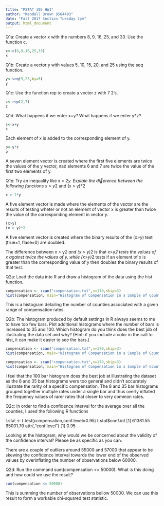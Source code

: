 ---
title: "PSTAT 105 HW1"
author: "Kendall Brown 8564403"
date: "Fall 2017 Section Tuesday 2pm"
output: html_document
---
Q1a: Create a vector x with the numbers 8, 9, 16, 25, and 33. Use the function c.
```{r}
x<-c(8,9,16,25,33)
x
```
Q1b: Create a vector y with values 5, 10, 15, 20, and 25 using the seq function.
```{r}
y<-seq(5,25,by=5)
y
```
Q1c: Use the function rep to create a vector z with 7 2's.
```{r}
z<-rep(2,7)
z
```
Q1d: What happens if we enter x+y? What happens if we enter y*z?
```{r}
s<-x+y
s
```
Each element of x is added to the corresponding element of y.

```{r, warning=FALSE}
p<-y*z
p
```
A seven element vector is created where the first five elements are twice the values of the y vector, nad elements 6 and 7 are twice the value of the first two elements of y.

Q1e: Try an inequality like x > 2*y. Explain the dierence between the following functions
x > y*2 and
(x > y)*2

```{r}
x > 2*y
```

A five element vector is made where the elements of the vector are the results of testing wheter or not an element of vector x is greater than twice the value of the corresponding element in vector y.

```{r}
(x>y)
(x > y)*2
```

A five element vector is created where the binary results of the (x>y) test (true=1, flase=0) are doubled.

The difference between x > y*2 and (x > y)*2 is that x>y*2 tests the values of x against twice the values of y, while (x>y)*2 tests if an element of x is greater than the corresponding value of y then doubles the binary results of that test.

Q2a: Load the data into R and draw a histogram of the data using the hist function.
```{r}
compensation <- scan("compensation.txt",n=170,skip=3)
hist(compensation, main="Histogram of Compensation in a Sample of Counties", xlab="Compensation")
```

This is a histogram detailing the number of counties associated with a given range of compensation rates.

Q2b: The histogram produced by default settings in R always seems to me to have too few bars. Plot
additional histograms where the number of bars is increased to 35 and 100. Which histogram do
you think does the best job of illustrating the data set and why? (Hint: if you include a color in
the call to hist, it can make it easier to see the bars.)
```{r}
compensation <- scan("compensation.txt",n=170,skip=3)
hist(compensation, main="Histogram of Compensation in a Sample of Counties with 35 Bars", breaks=35, col="blue3", xlab="Compensation")
```
```{r}
compensation <- scan("compensation.txt",n=170,skip=3)
hist(compensation, main="Histogram of Compensation in a Sample of Counties with 100 Bars", breaks=100, col="blue3", xlab="Compensation")
```

I feel that the 100 bar histogram does the best job at illustrating the dataset as the 8 and 35 bar histograms were too general and didn't accurately illustrate the rarity of a specific compensation. The 8 and 35 bar histograms grouped together multiple rates under a single bar and thus overly inflated the frequency values of rarer rates that closer to very common rates.

Q2c: In order to find a confidence interval for the average over all the counties, I used the following R
functions

t.stat <- t.test(compensation,conf.level=0.95)
t.stat$conf.int
[1] 61381.55 65001.70
attr(,"conf.level")
[1] 0.95

Looking at the histogram, why would we be concerned about the validity of the confidence interval?
Please be as specific as you can.

There are a couple of outliers around 55000 and 57000 that appear to be skewing the confidence interval towards the lower end of the observed values by overinflating the number of observations below 60000.

Q2d: Run the command sum(compensation <= 50000). What is this doing and how could we use
the result?

```{r}
sum(compensation <= 50000)
```

This is summing the number of observations bellow 50000. We can use this result to form a workable chi-squared test statistic.   
